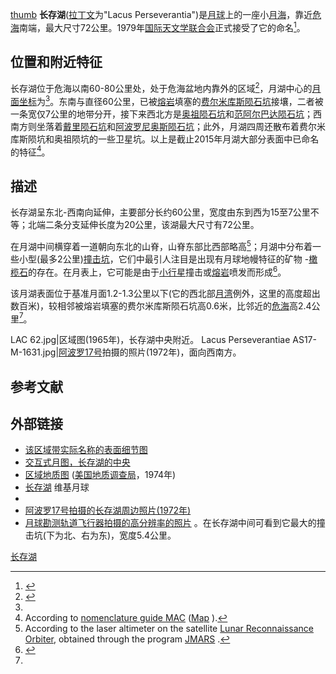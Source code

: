 {{Infobox Lunar mare
|name=长存湖
|image=[[Image:Lacus-perseverantiae-clem1.jpg|240px]]
|caption=长存湖，右下方是被熔岩填塞的[[费尔米库斯陨石坑|费尔米库斯陨石坑]]。
|latitude=7.8
|N_or_S=N
|longitude=61.9
|E_or_W=E
|diameter=70 公里
|eponym=长存湖
}}
{{Location map
| {{Moon}}
| width      = 242
| float      = right
| border     = (none)
| caption    = 长存湖所处[[月球正面|月球正面]]的位置
| alt        = 长存湖的位置
| AlternativeMap =Moon_nearside_LRO_color_mosaic_(bright).png
| mark       = Flashspot.gif
| marksize   = 9
| lat_deg    =11 
| lat_dir    = N
| lon_deg    =158
| lon_dir    = E
}}
[[image:Firmicus_-_LROC_-_WAC.JPG|thumb]]
'''长存湖'''([[拉丁文|拉丁文]]为"Lacus Perseverantia")是[[月球|月球]]上的一座小[[月海|月海]]，靠近[[危海|危海]]南端，最大尺寸72公里。1979年[[国际天文学联合会|国际天文学联合会]]正式接受了它的命名<ref name=gazetteer>{{cite web
 |url         = http://planetarynames.wr.usgs.gov/Feature/3215
 |title       = Lacus Perseverantiae
 |work        = Gazetteer of Planetary Nomenclature
 |publisher   = International Astronomical Union (IAU) Working Group for Planetary System Nomenclature (WGPSN)
 |date        = 2010-10-18
 |accessdate  = 2015-06-17
 |archiveurl  = https://www.webcitation.org/68sundA4r?url=http://planetarynames.wr.usgs.gov/Feature/3215
 |archivedate = 2012-07-03
 |deadurl     = no
}}</ref>。

==位置和附近特征==
长存湖位于危海以南60-80公里处，处于危海盆地内靠外的区域<ref name=Wilhelms_1987_plate_4>{{cite book
 |work         = Plate 4A. Maria
 |title        = Geologic History of the Moon
 |url          = http://ser.sese.asu.edu/GHM
 |author       = Wilhelms D.
 |date         = 1987
 |series       = United States Geological Survey Professional Paper 1348
 |access-date  = 2016-04-19
 |archive-date = 2013-05-14
 |archive-url  = https://web.archive.org/web/20130514114936/http://ser.sese.asu.edu/GHM/ghm_04txt.pdf
 |dead-url     = yes
}}</ref>，月湖中心的[[月面坐标|月面坐标]]为{{Coord|7.8|N|61.9|E|globe:Moon}}<ref name=gazetteer/>。东南与直径60公里，已被[[熔岩|熔岩]]填塞的[[费尔米库斯陨石坑|费尔米库斯陨石坑]]接壤，二者被一条宽仅7公里的地带分开，接下来西北方是[[奥祖陨石坑|奥祖陨石坑]]和[[范阿尔巴达陨石坑|范阿尔巴达陨石坑]]；西南方则坐落着[[戴里陨石坑|戴里陨石坑]]和[[阿波罗尼奥斯陨石坑|阿波罗尼奥斯陨石坑]]；此外，月湖四周还散布着费尔米库斯陨坑和奥祖陨坑的一些卫星坑。以上是截止2015年月湖大部分表面中已命名的特征<ref>According to [http://planetarynames.wr.usgs.gov nomenclature guide МАС] {{Wayback|url=http://planetarynames.wr.usgs.gov/ |date=20191205162958 }} ([http://planetarynames.wr.usgs.gov/images/Lunar/lac_62_wac.pdf Map] {{Wayback|url=http://planetarynames.wr.usgs.gov/images/Lunar/lac_62_wac.pdf |date=20190326175843 }}).</ref>。

==描述==
长存湖呈东北-西南向延伸，主要部分长约60公里，宽度由东到西为15至7公里不等；北端二条分支延伸长度为20公里，该湖最大尺寸有72公里。

在月湖中间横穿着一道朝向东北的山脊，山脊东部比西部略高<ref name=JMARS>According to the laser altimeter on the satellite [[月球勘测轨道飞行器|Lunar Reconnaissance Orbiter]], obtained through the program [http://jmars.asu.edu JMARS] {{Wayback|url=http://jmars.asu.edu/ |date=20190122103100 }}.</ref>；月湖中分布着一些小型(最多2公里)[[撞击坑|撞击坑]]，它们中最引人注目是出现有月球地幔特征的矿物
-[[橄榄石|橄榄石]]的存在。在月表上，它可能是由于[[小行星|小行星]]撞击或[[熔岩|熔岩]]喷发而形成<ref name=Powell_2012>{{cite journal
 |author       = Powell, K. E.; McGovern, P. J.; Kramer, G. Y.
 |title        = Olivine Detections at the Rim of Crisium Basin with Moon Mineralogy Mapper
 |journal      = 43rd Lunar and Planetary Science Conference, held March 19-23, 2012 at The Woodlands, Texas. LPI Contribution No. 1659, id.1689
 |date         = 2012
 |bibcode      = 2012LPI....43.1689P
 |url          = http://www.lpi.usra.edu/meetings/lpsc2012/pdf/1689.pdf
 |access-date  = 2016-04-19
 |archive-date = 2020-09-24
 |archive-url  = https://web.archive.org/web/20200924052406/https://www.lpi.usra.edu/meetings/lpsc2012/pdf/1689.pdf
 |dead-url     = no
}}</ref>。

该月湖表面位于基准月面1.2-1.3公里以下(它的西北部[[月湾|月湾]]例外，这里的高度超出数百米)，较相邻被熔岩填塞的费尔米库斯陨石坑高0.6米，比邻近的[[危海|危海]]高2.4公里<ref name=JMARS/>。

<gallery mode="packed" heights=200px>
LAC 62.jpg|区域图(1965年)，长存湖中央附近。
Lacus Perseverantiae AS17-M-1631.jpg|[[阿波罗17号|阿波罗17号]]拍摄的照片(1972年)，面向西南方。
</gallery>

==参考文献==
{{reflist}}

==外部链接==
* [http://planetarynames.wr.usgs.gov/images/Lunar/lac_62_wac.pdf 该区域带实际名称的表面细节图] {{Wayback|url=http://planetarynames.wr.usgs.gov/images/Lunar/lac_62_wac.pdf |date=20190326175843 }}
* [http://wms.lroc.asu.edu/lroc?projection=ORTHO&c_lon=61.93&c_lat=7.84&resolution=73.05454999604635&layers=WAC_NEARSIDE_NOSLEW 交互式月图，长存湖的中央] {{Wayback|url=http://wms.lroc.asu.edu/lroc?projection=ORTHO&c_lon=61.93&c_lat=7.84&resolution=73.05454999604635&layers=WAC_NEARSIDE_NOSLEW |date=20150722212502 }}
* [http://www.lpi.usra.edu/resources/mapcatalog/usgs/I837 区域地质图] {{Wayback|url=http://www.lpi.usra.edu/resources/mapcatalog/usgs/I837 |date=20210118110841 }}([[美国地质调查局|美国地质调查局]]，1974年)
* [http://the-moon.wikispaces.com/Lacus+Perseverantiae 长存湖] {{Wayback|url=http://the-moon.wikispaces.com/Lacus+Perseverantiae |date=20180531124030 }} 维基月球
* {{cite web
 |url         = http://lpod.wikispaces.com/October+27,+2014
 |title       = 长存湖
 |author      = 卡梅隆·赞内利
 |publisher   = lpod.wikispaces.com
 |date        = 2014-10-27
 |archiveurl  = https://www.webcitation.org/6aDBAfTbd?url=http://lpod.wikispaces.com/October+27,+2014?responseToken=0eb68a367dbe9286a57f9e07b216efd13
 |archivedate = 2015-07-22
 |deadurl     = yes
 |accessdate  = 2016-04-19
}}
* [http://www.lpi.usra.edu/resources/apollo/images/print/AS17/M/1631.jpg [[阿波罗17号|阿波罗17号]]拍摄的长存湖周边照片(1972年)] {{Wayback|url=http://www.lpi.usra.edu/resources/apollo/images/print/AS17/M/1631.jpg |date=20150722180929 }}
* [http://wms.lroc.asu.edu/lroc/view_lroc/LRO-L-LROC-2-EDR-V1.0/M1142041650LE [[月球勘测轨道飞行器|月球勘测轨道飞行器]]拍摄的高分辨率的照片] {{Wayback|url=http://wms.lroc.asu.edu/lroc/view_lroc/LRO-L-LROC-2-EDR-V1.0/M1142041650LE |date=20150722210425 }}。在长存湖中间可看到它最大的撞击坑(下为北、右为东)，宽度5.4公里。
{{Lunar maria}}

[[Category:月海|长存湖]]